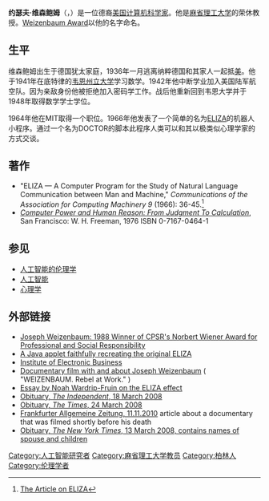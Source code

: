 {{Infobox scientist
| name             = 约瑟夫·维森鲍姆
| image            = Joseph Weizenbaum.jpg
| caption          = 维森鲍姆在柏林, 2005
| birth_date       = {{Birth date|1923|1|8|df=y}}
| birth_place      = [[Berlin|Berlin]], [[德国|魏玛共和国]]
| death_date       = {{Death date and age|df=yes|2008|3|5|1923|1|8}}
| death_place      = [[Ludwigsfelde|Ludwigsfelde]]-[[Gröben_(Ludwigsfelde)|Gröben]], [[Germany|Germany]]
| citizenship      = German
| nationality      = Germany
| alma_mater       = [[Wayne_State_University|Wayne State University]]
| workplaces       = MIT
| spouse           = Ruth Manes Weizenbaum [离异]
| children         = Sharon, Miriam, Naomi, Pm
| fields           = [[计算机科学|计算机科学]]
| doctoral_advisor =
| known_for        = 
}}

'''约瑟夫·维森鲍姆'''（{{bd|1923年|1月8日|2008年|3月5日}}，{{lang-de|Joseph Weizenbaum}}）是一位德裔[[美国|美国]][[電腦科學家|计算机科学家]]。他是[[麻省理工大学|麻省理工大学]]的荣休教授。[[维森鲍姆奖|Weizenbaum Award]]以他的名字命名。

==生平==
维森鲍姆出生于德国犹太家庭，1936年一月逃离纳粹德国和其家人一起抵[[美国|美]]。他于1941年在底特律的[[韦恩州立大学|韦恩州立大学]]学习数学。1942年他中断学业加入美国陆军航空队。因为亲敌身份他被拒绝加入密码学工作。战后他重新回到韦恩大学并于1948年取得数学学士学位。

1964年他在MIT取得一个职位。1966年他发表了一个简单的名为[[ELIZA|ELIZA]]的机器人小程序。通过一个名为DOCTOR的脚本此程序人类可以和其以极类似心理学家的方式交谈。

==著作==
* "ELIZA — A Computer Program for the Study of Natural Language Communication between Man and Machine," ''Communications of the Association for Computing Machinery 9'' (1966): 36-45.<ref name='eliza_harvard'>[http://www.cse.buffalo.edu/~rapaport/572/S02/weizenbaum.eliza.1966.pdf The Article on ELIZA]</ref>
* ''[[Computer_Power_and_Human_Reason|Computer Power and Human Reason: From Judgment To Calculation]]'', San Francisco: W. H. Freeman, 1976 ISBN 0-7167-0464-1

==参见==
* [[人工智能的伦理学|人工智能的伦理学]]
* [[人工智能|人工智能]]
* [[心理学|心理学]]

==外部链接==
* [http://cpsr.org/prevsite/cpsr/weiz.html/ Joseph Weizenbaum: 1988 Winner of CPSR's Norbert Wiener Award for Professional and Social Responsibility]
* [http://jerz.setonhill.edu/if/canon/eliza.htm A Java applet faithfully recreating the original ELIZA]
* [http://www.ieb.net Institute of Electronic Business]
* [https://web.archive.org/web/20110127185414/http://www.ilmarefilm.org/W_E_1.htm Documentary film with and about Joseph Weizenbaum ] ( "WEIZENBAUM. Rebel at Work." )
* [https://web.archive.org/web/20090503034424/http://www.vodafone.com/flash/receiver/17/articles/index08.html Essay by Noah Wardrip-Fruin on the ELIZA effect]
* [http://www.independent.co.uk/news/obituaries/professor-joseph-weizenbaum-creator-of-the-eliza-program-797162.html Obituary, ''The Independent'', 18 March 2008]
* [http://www.timesonline.co.uk/tol/comment/obituaries/article3612696.ece Obituary, ''The Times'', 24 March 2008]
* [http://www.faz.net/s/Rub8A25A66CA9514B9892E0074EDE4E5AFA/Doc~EAF818451FA8044AD92570AA4FECDE135~ATpl~Ecommon~Scontent.html Frankfurter Allgemeine Zeitung, 11.11.2010] article about a documentary that was filmed shortly before his death
* [http://www.nytimes.com/2008/03/13/world/europe/13weizenbaum.html Obituary, ''The New York Times'', 13 March 2008, contains names of spouse and children]

{{The VIZE 97 Prize}}

{{Authority control}}

{{DEFAULTSORT:Weizenbaum, Joseph}}
[[Category:人工智能研究者|Category:人工智能研究者]]
[[Category:麻省理工大学教员|Category:麻省理工大学教员]]
[[Category:柏林人|Category:柏林人]]
[[Category:伦理学者|Category:伦理学者]]